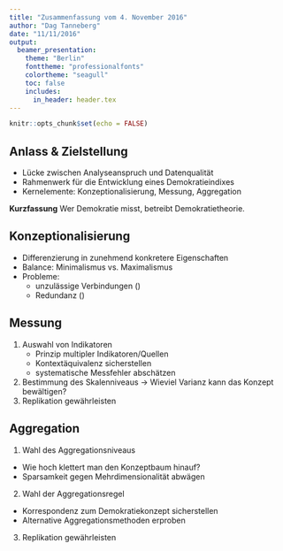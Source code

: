 ```yaml
---
title: "Zusammenfassung vom 4. November 2016"
author: "Dag Tanneberg"
date: "11/11/2016"
output:
  beamer_presentation:
    theme: "Berlin"
    fonttheme: "professionalfonts"
    colortheme: "seagull"
    toc: false
    includes: 
      in_header: header.tex
---
```


```r
knitr::opts_chunk$set(echo = FALSE)
```

## Anlass & Zielstellung

\begin{quote}
  "problems of causal inference have overshadowed the equally
  important conceptualization and measurement" (6)
\end{quote}

- Lücke zwischen Analyseanspruch und Datenqualität
- Rahmenwerk für die Entwicklung eines Demokratieindixes
- Kernelemente: Konzeptionalisierung, Messung, Aggregation

**Kurzfassung** \newline
Wer Demokratie misst, betreibt Demokratietheorie.

## Konzeptionalisierung

\input{./diag_conceptTree}

- Differenzierung in zunehmend konkretere Eigenschaften
- Balance: Minimalismus vs. Maximalismus
- Probleme:
    - unzulässige Verbindungen (\textit{conflation})
    - Redundanz (\textit{redundancy})

## Messung

1. Auswahl von Indikatoren
    - Prinzip multipler Indikatoren/Quellen
    - Kontextäquivalenz sicherstellen
    - systematische Messfehler abschätzen
2. Bestimmung des Skalenniveaus
  \begin{quote} \small
    "the selection of a measurement level should (a) be
    driven by the goal of maximizing homogeneity within
    measurement classes with the minimum number of
    necessary distinctions and (b) be seen as a process
    that requires both theoretical justification and
    empirical testing" (17)
  \end{quote}
  $\rightarrow$ Wieviel Varianz kann das Konzept bewältigen?
3. Replikation gewährleisten

## Aggregation

1. Wahl des Aggregationsniveaus
  - Wie hoch klettert man den Konzeptbaum hinauf?
  - Sparsamkeit gegen Mehrdimensionalität abwägen
2. Wahl der Aggregationsregel
  - Korrespondenz zum Demokratiekonzept sicherstellen
  - Alternative Aggregationsmethoden erproben
3. Replikation gewährleisten
